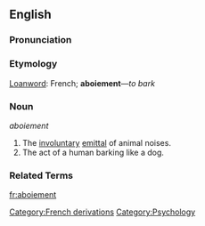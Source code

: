 ==English==

===Pronunciation===
{{substub}}

===Etymology===
[[Loanword]]: French; '''aboiement'''&mdash;''to bark''

===Noun===
''aboiement''

# The [[involuntary]] [[emit|emittal]] of animal noises.
# The act of a human barking like a dog.

===Related Terms===
{{substub}}

[[fr:aboiement]]

[[Category:French derivations]]
[[Category:Psychology]]
